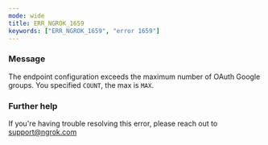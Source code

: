 ```yaml
---
mode: wide
title: ERR_NGROK_1659
keywords: ["ERR_NGROK_1659", "error 1659"]
---
```



### Message

The endpoint configuration exceeds the maximum number of OAuth Google groups. You specified `COUNT`, the max is `MAX`.

<ErrorDetails />

### Further help

If you're having trouble resolving this error, please reach out to [support@ngrok.com](mailto:support@ngrok.com?subject=Help%20with%20ERR_NGROK_1659)
